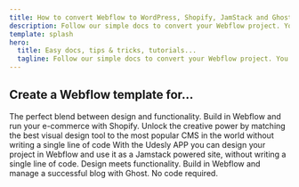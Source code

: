 ```yaml
---
title: How to convert Webflow to WordPress, Shopify, JamStack and Ghost | Udesly University
description: Follow our simple docs to convert your Webflow project. You will find any info you need to create simple or more advanced projects for Shopify, WordPress, Jamstack or Ghost.
template: splash
hero:
  title: Easy docs, tips & tricks, tutorials...
  tagline: Follow our simple docs to convert your Webflow project. You will find any info you need to create simple or more advanced projects for Shopify, WordPress, Jamstack or Ghost.
---
```



## Create a Webflow template for...

<CardGrid stagger>
	<Card background="#4bfe85" href="/shopify/getting-started" title="Shopify" icon='<svg fill="none" role="img" viewBox="0 0 56 64"><title>Shopify Logo</title><g clip-path="url(#clip0_198_267)"><path fill="#95BF47" d="M37.7102 7.42882C37.7102 7.42882 37.0044 7.6296 35.8448 7.98098C35.6432 7.32843 35.3407 6.57549 34.9374 5.77235C33.6266 3.26255 31.6604 1.90725 29.3414 1.90725C29.1901 1.90725 29.0389 1.90725 28.8372 1.95745C28.7868 1.85706 28.686 1.80686 28.6356 1.70647C27.6273 0.602155 26.3165 0.100194 24.7537 0.15039C21.7288 0.250783 18.7039 2.40921 16.284 6.27431C14.5699 8.9849 13.2591 12.3982 12.9062 15.0586C9.42764 16.1127 7.00774 16.8657 6.95733 16.9159C5.19282 17.468 5.1424 17.5182 4.94075 19.1747C4.7895 20.4296 0.151367 55.7676 0.151367 55.7676L38.2647 62.3433V7.37862C37.9623 7.37862 37.811 7.42882 37.7102 7.42882ZM28.8876 10.1394C26.8711 10.7418 24.6528 11.4445 22.485 12.0971C23.09 9.73784 24.2999 7.37862 25.7115 5.82255C26.2661 5.27039 27.0223 4.61784 27.8794 4.21627C28.7364 6.02333 28.9381 8.48294 28.8876 10.1394ZM24.7537 2.20843C25.4595 2.20843 26.0644 2.35902 26.5686 2.66019C25.7619 3.06176 24.9553 3.71431 24.1991 4.46725C22.2833 6.52529 20.8213 9.73784 20.2163 12.7998C18.4014 13.352 16.5865 13.9041 14.9228 14.4061C16.0319 9.58725 20.1155 2.30882 24.7537 2.20843ZM18.9056 29.8163C19.1072 33.0288 27.6273 33.7316 28.1314 41.3112C28.4843 47.2845 24.9553 51.3504 19.8634 51.6516C13.7129 52.0531 10.3351 48.439 10.3351 48.439L11.6459 42.9174C11.6459 42.9174 15.0237 45.4774 17.746 45.2767C19.5105 45.1763 20.1659 43.7206 20.1155 42.7167C19.8634 38.5002 12.9062 38.7512 12.4525 31.8241C12.0492 26.0014 15.8807 20.1284 24.3503 19.5763C27.6273 19.3755 29.291 20.1786 29.291 20.1786L27.3752 27.4069C27.3752 27.4069 25.2074 26.4029 22.6362 26.6037C18.9056 26.8547 18.8552 29.2139 18.9056 29.8163ZM30.9042 9.53706C30.9042 8.03117 30.7026 5.87274 29.9968 4.06568C32.3158 4.51745 33.4249 7.07745 33.9291 8.63353C33.0216 8.88451 32.0133 9.18568 30.9042 9.53706Z" fill="#95BF47"></path><path d="M39.4238 62.2429L55.254 58.3276C55.254 58.3276 48.448 12.4986 48.3976 12.1974C48.3472 11.8963 48.0951 11.6955 47.8431 11.6955C47.591 11.6955 43.1545 11.5951 43.1545 11.5951C43.1545 11.5951 40.4321 8.98488 39.4238 7.98096V62.2429Z" fill="#95BF47"></path><path d="M29.2498 20.2129L27.3148 27.4286C27.3148 27.4286 25.1548 26.4426 22.5898 26.6218C18.8098 26.8459 18.8098 29.2213 18.8098 29.8039C19.0348 33.0308 27.5398 33.7479 28.0348 41.3221C28.3948 47.2829 24.8848 51.3613 19.7548 51.6751C13.6348 51.9888 10.2598 48.4034 10.2598 48.4034L11.5648 42.8907C11.5648 42.8907 14.9848 45.4454 17.6848 45.2661C19.4398 45.1765 20.1148 43.6975 20.0248 42.7115C19.7548 38.4986 12.8248 38.7675 12.3748 31.8207C12.0148 25.9944 15.8398 20.1232 24.2998 19.5854C27.5848 19.3613 29.2498 20.2129 29.2498 20.2129Z" fill="transparent"></path></g><defs><clipPath id="clip0_198_267"><rect width="225" height="64" fill="transparent"></rect></clipPath></defs></svg>'>
		The perfect blend between design and functionality. Build in Webflow and run your e-commerce with Shopify.
	</Card>
	<Card href="/wordpress/getting-started" title="WordPress" icon='
<svg viewBox="0 0 122.52 122.523" xmlns="http://www.w3.org/2000/svg"><g fill="#464342"><path d="m8.708 61.26c0 20.802 12.089 38.779 29.619 47.298l-25.069-68.686c-2.916 6.536-4.55 13.769-4.55 21.388z"/><path d="m96.74 58.608c0-6.495-2.333-10.993-4.334-14.494-2.664-4.329-5.161-7.995-5.161-12.324 0-4.831 3.664-9.328 8.825-9.328.233 0 .454.029.681.042-9.35-8.566-21.807-13.796-35.489-13.796-18.36 0-34.513 9.42-43.91 23.688 1.233.037 2.395.063 3.382.063 5.497 0 14.006-.667 14.006-.667 2.833-.167 3.167 3.994.337 4.329 0 0-2.847.335-6.015.501l19.138 56.925 11.501-34.493-8.188-22.434c-2.83-.166-5.511-.501-5.511-.501-2.832-.166-2.5-4.496.332-4.329 0 0 8.679.667 13.843.667 5.496 0 14.006-.667 14.006-.667 2.835-.167 3.168 3.994.337 4.329 0 0-2.853.335-6.015.501l18.992 56.494 5.242-17.517c2.272-7.269 4.001-12.49 4.001-16.989z"/><path d="m62.184 65.857-15.768 45.819c4.708 1.384 9.687 2.141 14.846 2.141 6.12 0 11.989-1.058 17.452-2.979-.141-.225-.269-.464-.374-.724z"/><path d="m107.376 36.046c.226 1.674.354 3.471.354 5.404 0 5.333-.996 11.328-3.996 18.824l-16.053 46.413c15.624-9.111 26.133-26.038 26.133-45.426.001-9.137-2.333-17.729-6.438-25.215z"/><path d="m61.262 0c-33.779 0-61.262 27.481-61.262 61.26 0 33.783 27.483 61.263 61.262 61.263 33.778 0 61.265-27.48 61.265-61.263-.001-33.779-27.487-61.26-61.265-61.26zm0 119.715c-32.23 0-58.453-26.223-58.453-58.455 0-32.23 26.222-58.451 58.453-58.451 32.229 0 58.45 26.221 58.45 58.451 0 32.232-26.221 58.455-58.45 58.455z"/></g></svg>'>
		Unlock the creative power by matching the best visual design tool to the most popular CMS in the world without writing a single line of code
	</Card>
	<Card href="/jamstack/getting-started" title="JamStack" icon='
<svg width="132" height="147" viewBox="0 0 132 147" fill="none" xmlns="http://www.w3.org/2000/svg">
<rect width="132" height="147" fill="transparent"/>
<path d="M63.7 25.23C36.8981 25.23 15.2299 46.8982 15.2299 73.7001C15.2299 100.502 36.8981 122.17 63.7 122.17C90.5019 122.17 112.17 100.502 112.17 73.7001V25.23H63.7Z" fill="#F0047F"/>
<path d="M62.1333 75.2002V109.185C43.7394 108.407 28.9269 93.5941 28.1487 75.2002H62.1333Z" fill="white" stroke="#F0047F"/>
<path d="M65.2001 75.2666H99.1847C98.4064 93.6605 83.5939 108.473 65.2001 109.251V75.2666Z" fill="white" stroke="#F0047F"/>
<path d="M65.2001 72.1333V38.1309H99.2025V72.1333H65.2001Z" fill="white" stroke="#F0047F"/>
</svg>
'>
		With the Udesly APP you can design your project in Webflow and use it as a Jamstack powered site, without writing a single line of code.
	</Card>
	<Card href="/ghost/getting-started" title="Ghost" icon='<img src="/icons/ghost-logo-orb.png" class="icon" />'>
		Design meets functionality. Build in Webflow and manage a successful blog with Ghost. No code required.
	</Card>
</CardGrid>
